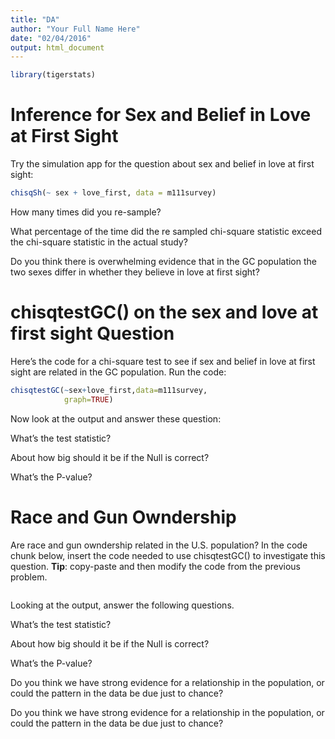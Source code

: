 ```yaml
---
title: "DA"
author: "Your Full Name Here"
date: "02/04/2016"
output: html_document
---
```


```r
library(tigerstats)
```

# Inference for Sex and Belief in Love at First Sight

Try the simulation app for the question about sex and belief in love at first sight:


```r
chisqSh(~ sex + love_first, data = m111survey)
```

How many times did you re-sample?



What percentage of the time did the re sampled chi-square statistic exceed the chi-square statistic in the actual study?



Do you think there is overwhelming evidence that in the GC population the two sexes differ in whether they believe in love at first sight?


# chisqtestGC() on the sex and love at first sight Question

Here's the code for a chi-square test to see if sex and belief in love at first sight are related in the GC population.  Run the code:

```r
chisqtestGC(~sex+love_first,data=m111survey,
            graph=TRUE)
```

Now look at the output and answer these question:

What's the test statistic?



About how big should it be if the Null is correct?



What's the P-value?


# Race and Gun Owndership

Are race and gun owndership related in the U.S. population?  In the code chunk below, insert the code needed to use chisqtestGC() to investigate this question.  **Tip**:  copy-paste and then modify the code from the previous problem.


```r

```


Looking at the output, answer the following questions.

What's the test statistic?



About how big should it be if the Null is correct?



What's the P-value?



Do you think we have strong evidence for a relationship in the population, or could the pattern in the data be due just to chance?




Do you think we have strong evidence for a relationship in the population, or could the pattern in the data be due just to chance?
